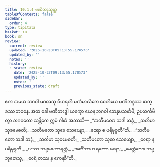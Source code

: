 ```yaml
---
title: 10.1.4 မဏိဘဒ္ဒသုတ္တ
tableOfContents: false
sidebar:
  order: 4
type: tipitaka
basket: su
book: sn
review:
  current: review
  updated: '2025-10-23T09:13:55.170573'
  updated_by: ''
  notes: ''
  history:
  - state: review
    date: '2025-10-23T09:13:55.170573'
    updated_by: ''
    notes: ''
    previous_state: draft
---
```



<ReviewStatus review={frontmatter.review} showDetails={true} />

<HypothesisAnnotation frontmatter={frontmatter} />

<DynamicBreadcrumb />

<Division number="238" book="sn" e="ch" v="18" p="314">

<Paragraph number="1465" book="sn">
ဧကံ သမယံ ဘဂဝါ မဂဓေသု ဝိဟရတိ မဏိမာလိကေ စေတိယေ မဏိဘဒ္ဒဿ ယက္ခဿ ဘဝနေ. အထ ခေါ မဏိဘဒ္ဒေါ ယက္ခော ယေန ဘဂဝါ တေနုပသင်္ကမိ; ဥပသင်္ကမိတွာ ဘဂဝတော သန္တိကေ ဣမံ ဂါထံ အဘာသိ—
</Paragraph>

<Paragraph number="1466" type="verses" book="sn">
_“သတီမတော သဒါ ဘဒ္ဒံ,_  
_သတိမာ သုခမေဓတိ;_  
_သတီမတော သုဝေ သေယျော,_  
_ဝေရာ စ ပရိမုစ္စတီ”တိ._  

</Paragraph>

<Paragraph number="1467" type="verses" book="sn">
_“သတီမတော သဒါ ဘဒ္ဒံ,_  
_သတိမာ သုခမေဓတိ;_  
_သတီမတော သုဝေ သေယျော,_  
_ဝေရာ န ပရိမုစ္စတိ._  

</Paragraph>

<Paragraph number="1468" type="verses" book="sn">
_ယဿ သဗ္ဗမဟောရတ္တံ,_  
_အဟိံသာယ ရတော မနော;_  
_မေတ္တံသော သဗ္ဗဘူတေသု,_  
_ဝေရံ တဿ န ကေနစီ”တိ._
</Paragraph>
</Division>